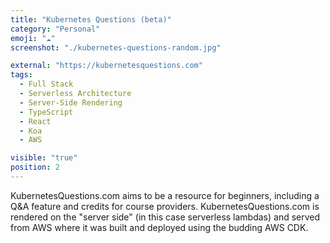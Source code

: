 ```yaml
---
title: "Kubernetes Questions (beta)"
category: "Personal"
emoji: "☁️"
screenshot: "./kubernetes-questions-random.jpg"

external: "https://kubernetesquestions.com"
tags:
  - Full Stack
  - Serverless Architecture
  - Server-Side Rendering
  - TypeScript
  - React
  - Koa
  - AWS

visible: "true"
position: 2
---
```


KubernetesQuestions.com aims to be a resource for beginners, including a Q&A feature and credits for course providers.
KubernetesQuestions.com is rendered on the "server side" (in this case serverless lambdas) and served from AWS where it was built and deployed using the budding AWS CDK.
